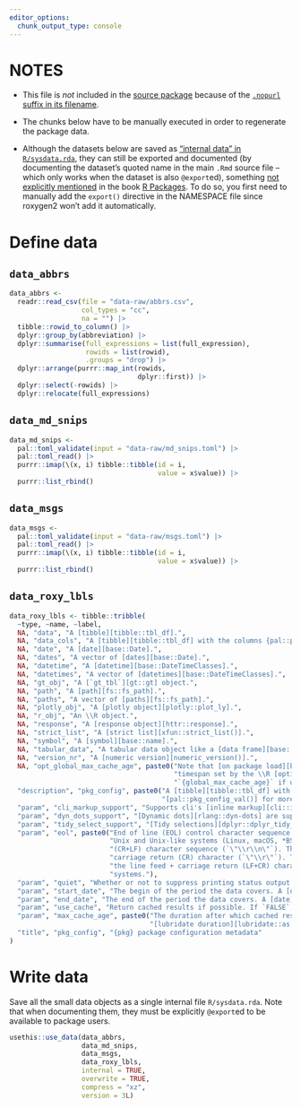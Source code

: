 ```yaml
---
editor_options:
  chunk_output_type: console
---
```


# NOTES

-   This file is *not* included in the [source package](https://r-pkgs.org/structure.html#sec-source-package) because of the [`.nopurl` suffix in its
    filename](https://pkgpurl.rpkg.dev/reference/purl_rmd.html#-rmd-files-excluded-from-purling).

-   The chunks below have to be manually executed in order to regenerate the package data.

-   Although the datasets below are saved as ["internal data" in `R/sysdata.rda`](https://r-pkgs.org/data.html#sec-data-sysdata), they can still be exported and
    documented (by documenting the dataset's quoted name in the main `.Rmd` source file -- which only works when the dataset is also `@export`ed), something
    [not explicitly mentioned](https://coolbutuseless.github.io/2018/12/10/r-packages-internal-and-external-data/) in the book [R
    Packages](https://r-pkgs.org/data.html#sec-data-data). To do so, you first need to manually add the `export()` directive in the NAMESPACE file since
    roxygen2 won't add it automatically.

# Define data

## `data_abbrs`

```r
data_abbrs <-
  readr::read_csv(file = "data-raw/abbrs.csv",
                  col_types = "cc",
                  na = "") |>
  tibble::rowid_to_column() |>
  dplyr::group_by(abbreviation) |>
  dplyr::summarise(full_expressions = list(full_expression),
                   rowids = list(rowid),
                   .groups = "drop") |>
  dplyr::arrange(purrr::map_int(rowids,
                                dplyr::first)) |>
  dplyr::select(-rowids) |>
  dplyr::relocate(full_expressions)
```

## `data_md_snips`

```r
data_md_snips <-
  pal::toml_validate(input = "data-raw/md_snips.toml") |>
  pal::toml_read() |>
  purrr::imap(\(x, i) tibble::tibble(id = i,
                                     value = x$value)) |>
  purrr::list_rbind()
```

## `data_msgs`

```r
data_msgs <-
  pal::toml_validate(input = "data-raw/msgs.toml") |>
  pal::toml_read() |>
  purrr::imap(\(x, i) tibble::tibble(id = i,
                                     value = x$value)) |>
  purrr::list_rbind()
```

## `data_roxy_lbls`

```r
data_roxy_lbls <- tibble::tribble(
  ~type, ~name, ~label,
  NA, "data", "A [tibble][tibble::tbl_df].",
  NA, "data_cols", "A [tibble][tibble::tbl_df] with the columns {pal::prose_ls(cols, wrap = '`')}.",
  NA, "date", "A [date][base::Date].",
  NA, "dates", "A vector of [dates][base::Date].",
  NA, "datetime", "A [datetime][base::DateTimeClasses].",
  NA, "datetimes", "A vector of [datetimes][base::DateTimeClasses].",
  NA, "gt_obj", "A [`gt_tbl`][gt::gt] object.",
  NA, "path", "A [path][fs::fs_path].",
  NA, "paths", "A vector of [paths][fs::fs_path].",
  NA, "plotly_obj", "A [plotly object][plotly::plot_ly].",
  NA, "r_obj", "An \\R object.",
  NA, "response", "A [response object][httr::response].",
  NA, "strict_list", "A [strict list][xfun::strict_list()].",
  NA, "symbol", "A [symbol][base::name].",
  NA, "tabular_data", "A tabular data object like a [data frame][base::data.frame] or [tibble][tibble::tbl_df].",
  NA, "version_nr", "A [numeric version][numeric_version()].",
  NA, "opt_global_max_cache_age", paste0("Note that [on package load][base::ns-hooks], the cache will be cleared from entries exceeding a global maximum ",
                                         "timespan set by the \\R [option][base::options()] `{pkg}.global_max_cache_age` (defaults to ",
                                         "`{global_max_cache_age}` if unset)."),
  "description", "pkg_config", paste0("A [tibble][tibble::tbl_df] with metadata of all possible {pkg} package configuration options. See ",
                                      "[pal::pkg_config_val()] for more information."),
  "param", "cli_markup_support", "Supports cli's [inline markup][cli::inline-markup].",
  "param", "dyn_dots_support", "[Dynamic dots][rlang::dyn-dots] are supported.",
  "param", "tidy_select_support", "[Tidy selections][dplyr::dplyr_tidy_select] are supported.",
  "param", "eol", paste0("End of line (EOL) control character sequence. One of\n- `\"LF\"` for the line feed (LF) character (`\"\\n\"`). The standard on ",
                         "Unix and Unix-like systems (Linux, macOS, *BSD, etc.) and the **default**.\n- `\"CRLF\"` for the carriage return + line feed ",
                         "(CR+LF) character sequence (`\"\\r\\n\"`). The standard on Microsoft Windows, DOS and some other systems.\n- `\"CR\"` for the ",
                         "carriage return (CR) character (`\"\\r\"`). The standard on classic Mac OS and some other antiquated systems.\n- `\"LFCR\"` for ",
                         "the line feed + carriage return (LF+CR) character sequence (`\"\\n\\r\"`). The standard on RISC OS and some other exotic ",
                         "systems."),
  "param", "quiet", "Whether or not to suppress printing status output from internal processing.",
  "param", "start_date", "The begin of the period the data covers. A [date][base::Date] or a character scalar in the format `\"YYYY-MM-DD\"`.",
  "param", "end_date", "The end of the period the data covers. A [date][base::Date] or a character scalar in the format `\"YYYY-MM-DD\"`.",
  "param", "use_cache", "Return cached results if possible. If `FALSE`, results are always newly fetched regardless of `max_cache_age`.",
  "param", "max_cache_age", paste0("The duration after which cached results are refreshed (i.e. newly fetched). A valid ",
                                   "[lubridate duration][lubridate::as.duration]. Use `Inf` to disable cache expiry. Only relevant if `use_cache = TRUE`."),
  "title", "pkg_config", "{pkg} package configuration metadata"
)
```

# Write data

Save all the small data objects as a single internal file `R/sysdata.rda`. Note that when documenting them, they must be explicitly `@export`ed to be available
to package users.

```r
usethis::use_data(data_abbrs,
                  data_md_snips,
                  data_msgs,
                  data_roxy_lbls,
                  internal = TRUE,
                  overwrite = TRUE,
                  compress = "xz",
                  version = 3L)
```
